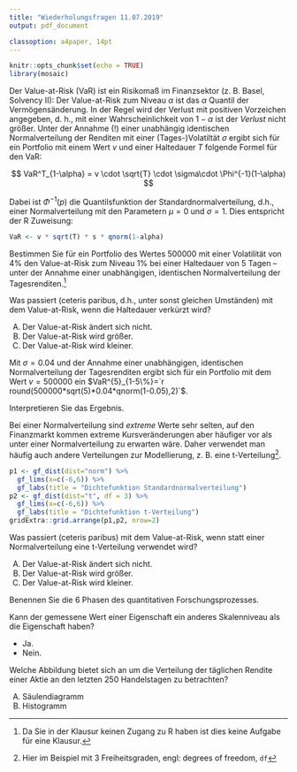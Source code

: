 ```yaml
---
title: "Wiederholungsfragen 11.07.2019"
output: pdf_document

classoption: a4paper, 14pt
---
```


```r
knitr::opts_chunk$set(echo = TRUE)
library(mosaic)
```

Der Value-at-Risk (VaR) ist ein Risikomaß im Finanzsektor (z. B. Basel, Solvency II): Der Value-at-Risk zum Niveau $\alpha$ ist das $\alpha$ Quantil der Vermögensänderung. In der Regel wird der Verlust mit positiven Vorzeichen angegeben, d. h., mit einer Wahrscheinlichkeit von $1-\alpha$ ist der *Verlust* nicht größer. Unter der Annahme (!) einer unabhängig identischen Normalverteilung der Renditen mit einer (Tages-)Volatiltät $\sigma$ ergibt sich für ein Portfolio mit einem Wert $v$ und einer Haltedauer $T$ folgende Formel für den VaR:

$$
VaR^T_{1-\alpha} = v \cdot \sqrt{T} \cdot \sigma\cdot \Phi^{-1}(1-\alpha)
$$

Dabei ist $\Phi^{-1}(p)$ die Quantilsfunktion der Standardnormalverteilung, d.h., einer Normalverteilung mit den Parametern $\mu=0$ und $\sigma=1$. Dies entspricht der R Zuweisung:

```r
VaR <- v * sqrt(T) * s * qnorm(1-alpha)
```

Bestimmen Sie für ein Portfolio des Wertes $500000$ mit einer Volatilität von $4\%$ den Value-at-Risk zum Niveau $1\%$ bei einer Haltedauer von 5 Tagen -- unter der Annahme einer unabhängigen, identischen Normalverteilung der Tagesrenditen.^[Da Sie in der Klausur keinen Zugang zu R haben ist dies keine Aufgabe für eine Klausur.]

\vspace{2cm}

Was passiert (ceteris paribus, d.h., unter sonst gleichen Umständen) mit dem Value-at-Risk, wenn die Haltedauer verkürzt wird?

A.  Der Value-at-Risk ändert sich nicht.
B.  Der Value-at-Risk wird größer.
C.  Der Value-at-Risk wird kleiner.

\vspace{2cm}

Mit $\sigma=0.04$ und der Annahme einer unabhängigen, identischen Normalverteilung der Tagesrenditen ergibt sich für ein Portfolio mit dem Wert $v=500000$ ein $VaR^{5}_{1-5\%}=`r round(500000*sqrt(5)*0.04*qnorm(1-0.05),2)`$.

Interpretieren Sie das Ergebnis.

\newpage

Bei einer Normalverteilung sind *extreme* Werte sehr selten, auf den Finanzmarkt kommen extreme Kursveränderungen aber häufiger vor als unter einer Normalverteilung zu erwarten wäre. Daher verwendet man häufig auch andere Verteilungen zur Modellierung, z. B. eine t-Verteilung^[Hier im Beispiel mit 3 Freiheitsgraden, engl: degrees of freedom, `df`].

```r
p1 <- gf_dist(dist="norm") %>%
  gf_lims(x=c(-6,6)) %>%
  gf_labs(title = "Dichtefunktion Standardnormalverteilung")
p2 <- gf_dist(dist="t", df = 3) %>%
  gf_lims(x=c(-6,6)) %>%
  gf_labs(title = "Dichtefunktion t-Verteilung")
gridExtra::grid.arrange(p1,p2, nrow=2)
```

Was passiert (ceteris paribus) mit dem Value-at-Risk, wenn statt einer Normalverteilung eine t-Verteilung verwendet wird?

A.  Der Value-at-Risk ändert sich nicht.
B.  Der Value-at-Risk wird größer.
C.  Der Value-at-Risk wird kleiner.


\newpage

Benennen Sie die $6$ Phasen des quantitativen Forschungsprozesses.

\vspace{2cm}

Kann der gemessene Wert einer Eigenschaft ein anderes Skalenniveau als die Eigenschaft haben?

-  Ja.
-  Nein.

\vspace{2cm}

Welche Abbildung bietet sich an um die Verteilung der täglichen Rendite einer Aktie an den letzten 250 Handelstagen zu betrachten?

A.  Säulendiagramm
B.  Histogramm




